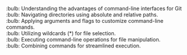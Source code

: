 :bulb: Understanding the advantages of command-line interfaces for Git <br>
:bulb: Navigating directories using absolute and relative paths. <br>
:bulb: Applying arguments and flags to customize command-line commands. <br>
:bulb: Utilizing wildcards (*) for file selection. <br>
:bulb: Executing command-line operations for file manipulation. <br>
:bulb: Combining commands for streamlined execution.